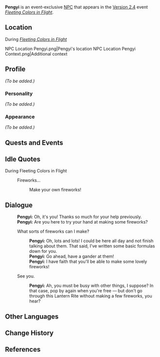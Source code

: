 {{Meta
<!-- Remove this template after adding the missing info -->
|missing_NPC_profile  = yes
}}
{{Character Infobox
|type             = Event NPC
|image            = NPC Pengyi.png
|name             = Pengyi
|region           = Liyue
|affiliation      = 
|title            = Firework-Maker
|voiceEN          = [https://www.ryancoltlevy.com/ Ryan Colt Levy]<ref>Twitter: [https://twitter.com/ryancoltlevy/status/1486046038360150023 EN VA Self Announcement]</ref>
|voiceCN          = 
|voiceJP          = 
}}
'''Pengyi''' is an event-exclusive [[NPC]] that appears in the [[Version 2.4]] event ''[[Fleeting Colors in Flight]]''.

==Location==
;During ''[[Fleeting Colors in Flight]]''
<gallery>
NPC Location Pengyi.png|Pengyi's location
NPC Location Pengyi Context.png|Additional context
</gallery>

==Profile==
<!-- detailed story/lore information goes here -->
''(To be added.)''

===Personality===
''(To be added.)''

===Appearance===
''(To be added.)''

==Quests and Events==
{{Quests and Events}}

==Idle Quotes==
;During Fleeting Colors in Flight
{{Dialogue start}}
: {{DIcon|Idle}} Fireworks...
:: {{A|VO Pengyi Lantern Rite 01.ogg}} Make your own fireworks!
{{Dialogue end}}

==Dialogue==
{{Dialogue start}}
:'''Pengyi:''' Oh, it's you! Thanks so much for your help previously.
:'''Pengyi:''' Are you here to try your hand at making some fireworks?
:{{DIcon}} What sorts of fireworks can I make?
::'''Pengyi:''' Oh, lots and lots! I could be here all day and not finish talking about them. That said, I've written some basic formulas down for you.
::'''Pengyi:''' Go ahead, have a gander at them!
::'''Pengyi:''' I have faith that you'll be able to make some lovely fireworks!
:{{DIcon}} See you.
::'''Pengyi:''' Ah, you must be busy with other things, I suppose? In that case, pop by again when you're free — but don't go through this Lantern Rite without making a few fireworks, you hear?
{{Dialogue end}}

==Other Languages==
{{Other Languages|default_hidden = 1
|en      = Pengyi
|zhs     = 朋义
|zhs_rm  = Péngyì
|zht     = 朋義
|zht_rm  = Péngyì
|ja      = 朋義
|ja_rm   = Hougi<ref>{{Ref/Quest|The Blazing Stars Ring in Fortune|note=Japanese Voice-Over}}</ref>
|ko      = {{tt|의|義}}웅<!--雄?-->
|ko_rm   = Ui-ung
|es      = Pengyi
|fr      = Pengyi
|ru      = Пэн И
|th      = Pengyi
|vi      = Pengyi
|de      = Pengyi
|id      = Pengyi
|pt      = Pengyi
}}

==Change History==
{{Change History|2.4}}

==References==
{{Reflist}}